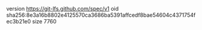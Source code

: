 version https://git-lfs.github.com/spec/v1
oid sha256:8e3a16b8802e4125570ca3686ba5391affcedf8bae54604c4371754fec3b21e0
size 7760
